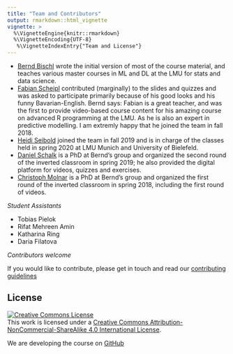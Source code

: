```yaml
---
title: "Team and Contributors"
output: rmarkdown::html_vignette
vignette: >
  %\VignetteEngine{knitr::rmarkdown}
  %\VignetteEncoding{UTF-8}
   %\VignetteIndexEntry{"Team and License"}
---
```


- [Bernd Bischl](https://www.compstat.statistik.uni-muenchen.de/people/bischl/) 
  wrote the initial version of most of the course material, and teaches various master courses in ML and DL at the LMU for stats and data science.
- [Fabian Scheipl](https://www.biostat.statistik.uni-muenchen.de/personen/mitarbeiter/scheipl/index.html) 
  contributed (marginally) to the slides and quizzes and was asked to participate primarily because of his good looks and his funny Bavarian-English. 
  Bernd says: Fabian is a great teacher, and was the first to provide video-based course content for his amazing course on advanced R programming at the LMU. As he is also an expert in predictive modelling. I am extremly happy that he joined the team in fall 2018.
- [Heidi Seibold](https://www.compstat.statistik.uni-muenchen.de/people/seibold) joined the team in fall 2019 and is in charge of the classes held in spring 2020 at LMU Munich and University of Bielefeld.
- [Daniel Schalk](https://www.compstat.statistik.uni-muenchen.de/people/schalk) 
  is a PhD at Bernd's group and organized the second round of the inverted classroom in spring 2019; he also provided the digital platform for videos, quizzes and exercises. 
- [Christoph Molnar](https://www.compstat.statistik.uni-muenchen.de/people/molnar) 
  is a PhD at Bernd's group and organized the first round of the inverted classroom in spring 2018, including the first round of videos.


_Student Assistants_

- Tobias Pielok
- Rifat Mehreen Amin
- Katharina Ring
- Daria Filatova


_Contributors welcome_

If you would like to contribute, please get in touch and read our 
[contributing guidelines](../CONTRIBUTING.md)


## License

<a rel="license" href="http://creativecommons.org/licenses/by-nc-sa/4.0/"><img alt="Creative Commons License" style="border-width:0" src="https://i.creativecommons.org/l/by-nc-sa/4.0/88x31.png" /></a><br />This work is licensed under a <a rel="license" href="http://creativecommons.org/licenses/by-nc-sa/4.0/">Creative Commons Attribution-NonCommercial-ShareAlike 4.0 International License</a>.

We are developing the course on [GitHub](https://github.com/compstat-lmu/lecture_i2ml)